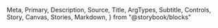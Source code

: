   Meta,
  Primary,
  Description,
  Source,
  Title,
  ArgTypes,
  Subtitle,
  Controls,
  Story,
  Canvas,
  Stories,
  Markdown,
} from "@storybook/blocks"

<Meta of={DatePicker} />

<Title />

<Description of={DatePicker} />

```tsx
import { DatePicker } from "@einride/ui"
```

## Basic

<Description of={DatePicker.Basic} />

<Canvas of={DatePicker.Basic} />

<Controls of={DatePicker.Basic} />
